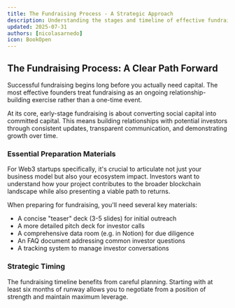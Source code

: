 ```yaml
---
title: The Fundraising Process - A Strategic Approach
description: Understanding the stages and timeline of effective fundraising for Web3 startups
updated: 2025-07-31
authors: [nicolasarnedo]
icon: BookOpen
---
```


## The Fundraising Process: A Clear Path Forward

<YouTube id="kdTgi4BSisU" params="start=0&rel=0&modestbranding=1" />

Successful fundraising begins long before you actually need capital. The most effective founders treat fundraising as an ongoing relationship-building exercise rather than a one-time event.

At its core, early-stage fundraising is about converting social capital into committed capital. This means building relationships with potential investors through consistent updates, transparent communication, and demonstrating growth over time.

### Essential Preparation Materials

For Web3 startups specifically, it's crucial to articulate not just your business model but also your ecosystem impact. Investors want to understand how your project contributes to the broader blockchain landscape while also presenting a viable path to returns.

When preparing for fundraising, you'll need several key materials:
- A concise "teaser" deck (3-5 slides) for initial outreach
- A more detailed pitch deck for investor calls
- A comprehensive data room (e.g. in Notion) for due diligence
- An FAQ document addressing common investor questions
- A tracking system to manage investor conversations

### Strategic Timing

The fundraising timeline benefits from careful planning. Starting with at least six months of runway allows you to negotiate from a position of strength and maintain maximum leverage.